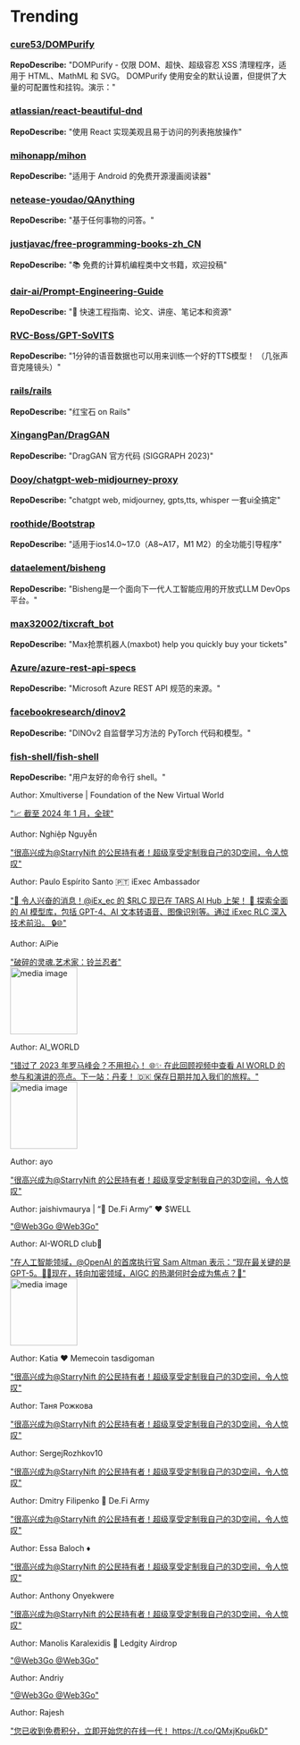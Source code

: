 
# Trending

### [cure53/DOMPurify](https://github.com/cure53/DOMPurify)
**RepoDescribe:** "DOMPurify - 仅限 DOM、超快、超级容忍 XSS 清理程序，适用于 HTML、MathML 和 SVG。 DOMPurify 使用安全的默认设置，但提供了大量的可配置性和挂钩。演示："
  

### [atlassian/react-beautiful-dnd](https://github.com/atlassian/react-beautiful-dnd)
**RepoDescribe:** "使用 React 实现美观且易于访问的列表拖放操作"
  

### [mihonapp/mihon](https://github.com/mihonapp/mihon)
**RepoDescribe:** "适用于 Android 的免费开源漫画阅读器"
  

### [netease-youdao/QAnything](https://github.com/netease-youdao/QAnything)
**RepoDescribe:** "基于任何事物的问答。"
  

### [justjavac/free-programming-books-zh_CN](https://github.com/justjavac/free-programming-books-zh_CN)
**RepoDescribe:** "📚 免费的计算机编程类中文书籍，欢迎投稿"
  

### [dair-ai/Prompt-Engineering-Guide](https://github.com/dair-ai/Prompt-Engineering-Guide)
**RepoDescribe:** "🐙 快速工程指南、论文、讲座、笔记本和资源"
  

### [RVC-Boss/GPT-SoVITS](https://github.com/RVC-Boss/GPT-SoVITS)
**RepoDescribe:** "1分钟的语音数据也可以用来训练一个好的TTS模型！ （几张声音克隆镜头）"
  

### [rails/rails](https://github.com/rails/rails)
**RepoDescribe:** "红宝石 on Rails"
  

### [XingangPan/DragGAN](https://github.com/XingangPan/DragGAN)
**RepoDescribe:** "DragGAN 官方代码 (SIGGRAPH 2023)"
  

### [Dooy/chatgpt-web-midjourney-proxy](https://github.com/Dooy/chatgpt-web-midjourney-proxy)
**RepoDescribe:** "chatgpt web, midjourney, gpts,tts, whisper 一套ui全搞定"
  

### [roothide/Bootstrap](https://github.com/roothide/Bootstrap)
**RepoDescribe:** "适用于ios14.0~17.0（A8~A17，M1 M2）的全功能引导程序"
  

### [dataelement/bisheng](https://github.com/dataelement/bisheng)
**RepoDescribe:** "Bisheng是一个面向下一代人工智能应用的开放式LLM DevOps平台。"
  

### [max32002/tixcraft_bot](https://github.com/max32002/tixcraft_bot)
**RepoDescribe:** "Max抢票机器人(maxbot) help you quickly buy your tickets"
  

### [Azure/azure-rest-api-specs](https://github.com/Azure/azure-rest-api-specs)
**RepoDescribe:** "Microsoft Azure REST API 规范的来源。"
  

### [facebookresearch/dinov2](https://github.com/facebookresearch/dinov2)
**RepoDescribe:** "DINOv2 自监督学习方法的 PyTorch 代码和模型。"
  

### [fish-shell/fish-shell](https://github.com/fish-shell/fish-shell)
**RepoDescribe:** "用户友好的命令行 shell。"
  

<TwoColumnLayout>
  <div>
    <p>Author: Xmultiverse | Foundation of the New Virtual World</p>
    <a href="https://twitter.com/Xmultiverse_org/status/1748284010227535985">"📈 截至 2024 年 1 月，全球"</a>
  </div>
  <div></div>
</TwoColumnLayout>
  

<TwoColumnLayout>
  <div>
    <p>Author: Nghiệp Nguyễn</p>
    <a href="https://twitter.com/Dai_Nghiep11192/status/1748254609033093364">"很高兴成为@StarryNift 的公民持有者！超级享受定制我自己的3D空间，令人惊叹"</a>
  </div>
  <div></div>
</TwoColumnLayout>
  

<TwoColumnLayout>
  <div>
    <p>Author: Paulo Espírito Santo 🇵🇹 iExec Ambassador</p>
    <a href="https://twitter.com/PauloEspiritoS/status/1748258739348521152">"🚀 令人兴奋的消息！@iEx_ec 的 $RLC 现已在 TARS AI Hub 上架！ 🌟 探索全面的 AI 模型库，包括 GPT-4、AI 文本转语音、图像识别等。通过 iExec RLC 深入技术前沿。 🔒🌐"</a>
  </div>
  <div></div>
</TwoColumnLayout>
  

<TwoColumnLayout>
  <div>
    <p>Author: AiPie</p>
    <a href="https://twitter.com/AiPie2023/status/1748200747442004271">"破碎的灵魂.艺术家：铃兰忍者"</a>
  </div>
  <img width="120" src="https://pbs.twimg.com/media/GELbNFNbsAAvwud.jpg" alt="media image" />
</TwoColumnLayout>
  

<TwoColumnLayout>
  <div>
    <p>Author: AI_WORLD</p>
    <a href="https://twitter.com/AIWORLD_HQ/status/1748163840121208877">"错过了 2023 年罗马峰会？不用担心！ 🌐✨ 在此回顾视频中查看 AI WORLD 的参与和演讲的亮点。下一站：丹麦！ 🇩🇰 保存日期并加入我们的旅程。"</a>
  </div>
  <img width="120" src="https://pbs.twimg.com/ext_tw_video_thumb/1748163675708702720/pu/img/u4XsxLH-AGbARn9J.jpg" alt="media image" />
</TwoColumnLayout>
  

<TwoColumnLayout>
  <div>
    <p>Author: ayo</p>
    <a href="https://twitter.com/araoluwaa_/status/1748276906913358164">"很高兴成为@StarryNift 的公民持有者！超级享受定制我自己的3D空间，令人惊叹"</a>
  </div>
  <div></div>
</TwoColumnLayout>
  

<TwoColumnLayout>
  <div>
    <p>Author: jaishivmaurya | “💙 De.Fi Army” ❤️ $WELL</p>
    <a href="https://twitter.com/JaishivMaurya/status/1748278408906490306">"@Web3Go @Web3Go"</a>
  </div>
  <div></div>
</TwoColumnLayout>
  

<TwoColumnLayout>
  <div>
    <p>Author: AI-WORLD club🙌</p>
    <a href="https://twitter.com/TTI20000101/status/1748199088212877708">"在人工智能领域，@OpenAI 的首席执行官 Sam Altman 表示：“现在最关键的是 GPT-5。🤖💬现在，转向加密领域，AIGC 的热潮何时会成为焦点？🚀"</a>
  </div>
  <img width="120" src="https://pbs.twimg.com/media/GELVm_oaMAAvJ-i.jpg" alt="media image" />
</TwoColumnLayout>
  

<TwoColumnLayout>
  <div>
    <p>Author: Katia ❤️ Memecoin tasdigoman</p>
    <a href="https://twitter.com/Katia36551444/status/1748259159202570462">"很高兴成为@StarryNift 的公民持有者！超级享受定制我自己的3D空间，令人惊叹"</a>
  </div>
  <div></div>
</TwoColumnLayout>
  

<TwoColumnLayout>
  <div>
    <p>Author: Таня Рожкова</p>
    <a href="https://twitter.com/RozkovaTana/status/1748257243240255810">"很高兴成为@StarryNift 的公民持有者！超级享受定制我自己的3D空间，令人惊叹"</a>
  </div>
  <div></div>
</TwoColumnLayout>
  

<TwoColumnLayout>
  <div>
    <p>Author: SergejRozhkov10</p>
    <a href="https://twitter.com/Wedmeda/status/1748257474753282234">"很高兴成为@StarryNift 的公民持有者！超级享受定制我自己的3D空间，令人惊叹"</a>
  </div>
  <div></div>
</TwoColumnLayout>
  

<TwoColumnLayout>
  <div>
    <p>Author: Dmitry Filipenko 💙 De.Fi Army</p>
    <a href="https://twitter.com/FilipenkoD7874/status/1748246480874348850">"很高兴成为@StarryNift 的公民持有者！超级享受定制我自己的3D空间，令人惊叹"</a>
  </div>
  <div></div>
</TwoColumnLayout>
  

<TwoColumnLayout>
  <div>
    <p>Author: Essa Baloch ♦️</p>
    <a href="https://twitter.com/essa_eb/status/1748245310965690376">"很高兴成为@StarryNift 的公民持有者！超级享受定制我自己的3D空间，令人惊叹"</a>
  </div>
  <div></div>
</TwoColumnLayout>
  

<TwoColumnLayout>
  <div>
    <p>Author: Anthony Onyekwere</p>
    <a href="https://twitter.com/aonyekwere297/status/1748204220115824876">"很高兴成为@StarryNift 的公民持有者！超级享受定制我自己的3D空间，令人惊叹"</a>
  </div>
  <div></div>
</TwoColumnLayout>
  

<TwoColumnLayout>
  <div>
    <p>Author: Manolis Karalexidis 🥷 Ledgity Airdrop</p>
    <a href="https://twitter.com/MKaralexidis/status/1748278064503574724">"@Web3Go @Web3Go"</a>
  </div>
  <div></div>
</TwoColumnLayout>
  

<TwoColumnLayout>
  <div>
    <p>Author: Andriy</p>
    <a href="https://twitter.com/Andriy1803/status/1748264589949600186">"@Web3Go @Web3Go"</a>
  </div>
  <div></div>
</TwoColumnLayout>
  

<TwoColumnLayout>
  <div>
    <p>Author: Rajesh</p>
    <a href="https://twitter.com/Rajesh81690474/status/1748245103079211518">"您已收到免费积分，立即开始您的在线一代！ https://t.co/QMxjKpu6kD"</a>
  </div>
  <div></div>
</TwoColumnLayout>
  